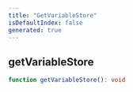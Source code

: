 ```yaml
---
title: "GetVariableStore"
isDefaultIndex: false
generated: true
---
```



<!-- This file was generated from the CommandKit source. Do not modify. Instead, re-run the "docgen" script -->


## getVariableStore

<GenerationInfo sourceFile="packages/commandkit/src/analytics/utils.ts" sourceLine="5" packageName="commandkit" />



```ts title="Signature"
function getVariableStore(): void
```
